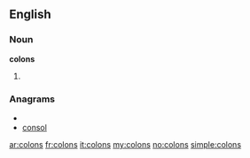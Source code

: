 ==English==

===Noun===
'''colons'''

# {{plural of|colon}}

===Anagrams===
* {{alphagram|clnoos}}
* [[consol#English|consol]]

[[ar:colons]]
[[fr:colons]]
[[it:colons]]
[[my:colons]]
[[no:colons]]
[[simple:colons]]